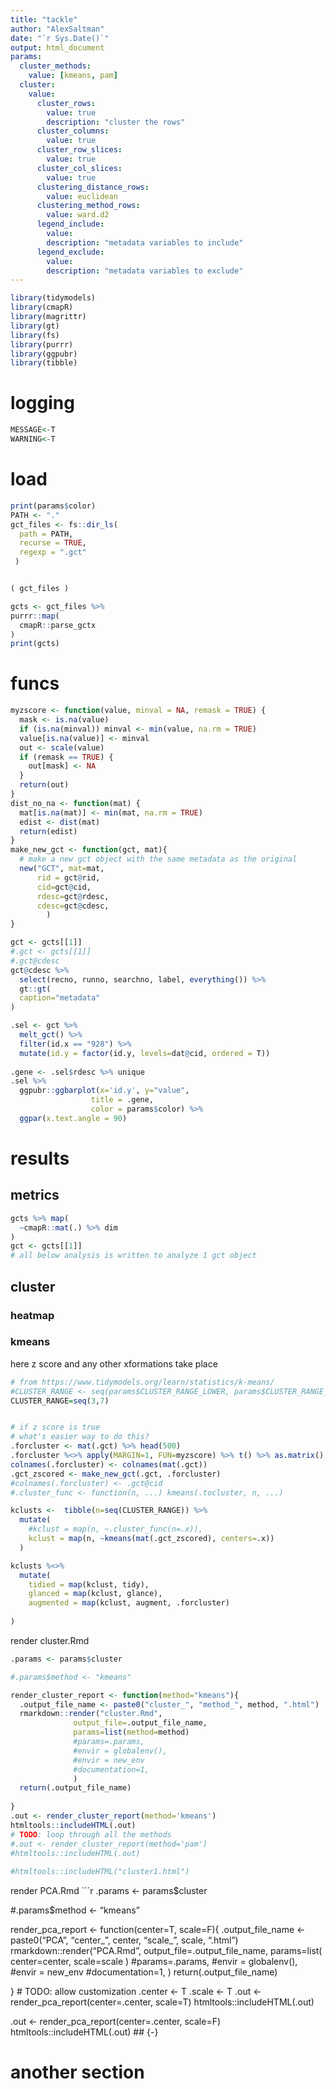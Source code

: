```yaml
---
title: "tackle"
author: "AlexSaltman"
date: "`r Sys.Date()`"
output: html_document
params:
  cluster_methods:
    value: [kmeans, pam]
  cluster:
    value:
      cluster_rows:
        value: true
        description: "cluster the rows"
      cluster_columns:
        value: true
      cluster_row_slices:
        value: true
      cluster_col_slices:
        value: true
      clustering_distance_rows:
        value: euclidean
      clustering_method_rows:
        value: ward.d2
      legend_include:
        value: 
        description: "metadata variables to include"
      legend_exclude:
        value:
        description: "metadata variables to exclude"
---
```


```r
library(tidymodels)
library(cmapR)
library(magrittr)
library(gt)
library(fs)
library(purrr)
library(ggpubr)
library(tibble)
```


# logging
```r
MESSAGE<-T
WARNING<-T
```
# load


```r
print(params$color)
PATH <- "."
gct_files <- fs::dir_ls(
  path = PATH,
  recurse = TRUE,
  regexp = ".gct"
 )


( gct_files )

gcts <- gct_files %>% 
purrr::map(
  cmapR::parse_gctx
)
print(gcts)

```

# funcs
```r

myzscore <- function(value, minval = NA, remask = TRUE) {
  mask <- is.na(value)
  if (is.na(minval)) minval <- min(value, na.rm = TRUE)
  value[is.na(value)] <- minval
  out <- scale(value)
  if (remask == TRUE) {
    out[mask] <- NA
  }
  return(out)
}
dist_no_na <- function(mat) {
  mat[is.na(mat)] <- min(mat, na.rm = TRUE)
  edist <- dist(mat)
  return(edist)
}
make_new_gct <- function(gct, mat){
  # make a new gct object with the same metadata as the original
  new("GCT", mat=mat,
      rid = gct@rid,
      cid=gct@cid,
      rdesc=gct@rdesc,
      cdesc=gct@cdesc,
        )
}
```


```r
gct <- gcts[[1]]
#.gct <- gcts[[1]]
#.gct@cdesc
gct@cdesc %>% 
  select(recno, runno, searchno, label, everything()) %>% 
  gt::gt(
  caption="metadata"
)

```




```r
.sel <- gct %>% 
  melt_gct() %>%
  filter(id.x == "928") %>%
  mutate(id.y = factor(id.y, levels=dat@cid, ordered = T)) 
 
.gene <- .sel$rdesc %>% unique
.sel %>% 
  ggpubr::ggbarplot(x='id.y', y="value",
                  title = .gene,
                  color = params$color) %>%
  ggpar(x.text.angle = 90)
```


# results {.tabset}

## metrics
```r
gcts %>% map(
  ~cmapR::mat(.) %>% dim
)
gct <- gcts[[1]]
# all below analysis is written to analyze 1 gct object
```

## cluster
### heatmap

### kmeans

here z score and any other xformations take place
```r
# from https://www.tidymodels.org/learn/statistics/k-means/
#CLUSTER_RANGE <- seq(params$CLUSTER_RANGE_LOWER, params$CLUSTER_RANGE_HIGHER, 1)
CLUSTER_RANGE=seq(3,7)


# if z score is true
# what's easier way to do this?
.forcluster <- mat(.gct) %>% head(500)
.forcluster %<>% apply(MARGIN=1, FUN=myzscore) %>% t() %>% as.matrix()
colnames(.forcluster) <- colnames(mat(.gct))
.gct_zscored <- make_new_gct(.gct, .forcluster)
#colnames(.forcluster) <- .gct@cid
#.cluster_func <- function(n, ...) kmeans(.tocluster, n, ...)

kclusts <-  tibble(n=seq(CLUSTER_RANGE)) %>%
  mutate(
    #kclust = map(n, ~.cluster_func(n=.x)),
    kclust = map(n, ~kmeans(mat(.gct_zscored), centers=.x))
  ) 

kclusts %<>% 
  mutate(
    tidied = map(kclust, tidy),
    glanced = map(kclust, glance),
    augmented = map(kclust, augment, .forcluster)
  
)
```

render cluster.Rmd
```r

.params <- params$cluster

#.params$method <- "kmeans"

render_cluster_report <- function(method="kmeans"){
  .output_file_name <- paste0("cluster_", "method_", method, ".html")
  rmarkdown::render("cluster.Rmd", 
              output_file=.output_file_name,
              params=list(method=method)
              #params=.params,
              #envir = globalenv(),
              #envir = new_env
              #documentation=1,
              )
  return(.output_file_name)
  
}
.out <- render_cluster_report(method='kmeans')
htmltools::includeHTML(.out)
# TODO: loop through all the methods 
#.out <- render_cluster_report(method='pam')
#htmltools::includeHTML(.out)
  
#htmltools::includeHTML("cluster1.html")

```




render PCA.Rmd
```r

.params <- params$cluster

#.params$method <- "kmeans"

render_pca_report <- function(center=T, scale=F){
  .output_file_name <- paste0("PCA", "center_", center, "scale_", scale, ".html")
  rmarkdown::render("PCA.Rmd", 
              output_file=.output_file_name,
              params=list(
                center=center,
                scale=scale
              )
              #params=.params,
              #envir = globalenv(),
              #envir = new_env
              #documentation=1,
              )
  return(.output_file_name)
  
}
# TODO: allow customization
.center <- T
.scale <- T
.out <- render_pca_report(center=.center, scale=T)
htmltools::includeHTML(.out)

.out <- render_pca_report(center=.center, scale=F)
htmltools::includeHTML(.out)
## {-}

# another section

